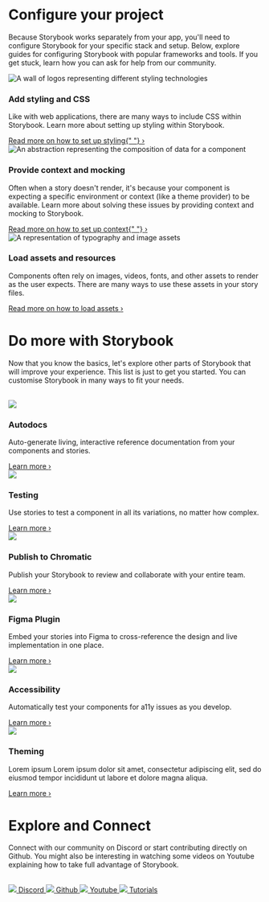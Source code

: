 

<Meta title="Configure your project" />

# Configure your project

Because Storybook works separately from your app, you'll need to configure Storybook for your specific stack and setup. Below, explore guides for configuring Storybook with popular frameworks and tools. If you get stuck, learn how you can ask for help from our community.

<section>
  <div className="section-item">
    <img
      src="https://placehold.co/297x170"
      alt="A wall of logos representing different styling technologies"
    />
    <div className="block">
      <h3>Add styling and CSS</h3>
      <p>
        Like with web applications, there are many ways to include CSS within
        Storybook. Learn more about setting up styling within Storybook.
      </p>
      <a
        href="https://storybook.js.org/docs/react/configure/styling-and-css"
        target="_blank"
      >
        Read more on how to set up styling{" "}
        <span className="chevron">&#8250;</span>
      </a>
    </div>
  </div>
  <div className="section-item">
    <img
      src="https://placehold.co/297x170"
      alt="An abstraction representing the composition of data for a component"
    />
    <div className="block">
      <h3>Provide context and mocking</h3>
      <p>
        Often when a story doesn't render, it's because your component is
        expecting a specific environment or context (like a theme provider) to
        be available. Learn more about solving these issues by providing context
        and mocking to Storybook.
      </p>
      <a
        href="https://storybook.js.org/docs/react/writing-stories/decorators#context-for-mocking"
        target="_blank"
      >
        Read more on how to set up context{" "}
        <span className="chevron">&#8250;</span>
      </a>
    </div>
  </div>
  <div className="section-item">
    <img
      src="https://placehold.co/297x170"
      alt="A representation of typography and image assets"
    />
    <div className="block">
      <h3>Load assets and resources</h3>
      <p>
        Components often rely on images, videos, fonts, and other assets to
        render as the user expects. There are many ways to use these assets in
        your story files.
      </p>
      <a href="https://storybook.js.org/docs/" target="_blank">
        Read more on how to load assets <span className="chevron">&#8250;</span>
      </a>
    </div>
  </div>
</section>

# Do more with Storybook

Now that you know the basics, let's explore other parts of Storybook that will improve your experience. This list is just to get you started. You can customise Storybook in many ways to fit your needs.

<br />

<section>
  <div className="features-grid-container">
    <div className="grid-item">
      <img src={Document} />
      <h3>Autodocs</h3>
      <p>
        Auto-generate living, interactive reference documentation from your
        components and stories.
      </p>
      <a
        href="https://storybook.js.org/docs/react/writing-docs/autodocs"
        target="_blank"
      >
        Learn more <span className="chevron">&#8250;</span>
      </a>
    </div>
    <div className="grid-item">
      <img src={Checkmark} />
      <h3>Testing</h3>
      <p>
        Use stories to test a component in all its variations, no matter how
        complex.
      </p>
      <a
        href="https://storybook.js.org/docs/react/writing-tests/introduction"
        target="_blank"
      >
        Learn more <span className="chevron">&#8250;</span>
      </a>
    </div>
    <div className="grid-item">
      <img src={Chromatic} />
      <h3>Publish to Chromatic</h3>
      <p>
        Publish your Storybook to review and collaborate with your entire team.
      </p>
      <a
        href="https://storybook.js.org/docs/react/sharing/publish-storybook#publish-storybook-with-chromatic"
        target="_blank"
      >
        Learn more <span className="chevron">&#8250;</span>
      </a>
    </div>
    <div className="grid-item">
      <img src={Figma} />
      <h3>Figma Plugin</h3>
      <p>
        Embed your stories into Figma to cross-reference the design and live
        implementation in one place.
      </p>
      <a
        href="https://storybook.js.org/docs/react/sharing/design-integrations#embed-storybook-in-figma-with-the-plugin"
        target="_blank"
      >
        Learn more <span className="chevron">&#8250;</span>
      </a>
    </div>
    <div className="grid-item">
      <img src={Accessibility} />
      <h3>Accessibility</h3>
      <p>Automatically test your components for a11y issues as you develop.</p>
      <a
        href="https://storybook.js.org/docs/react/writing-tests/accessibility-testing"
        target="_blank"
      >
        Learn more <span className="chevron">&#8250;</span>
      </a>
    </div>
    <div className="grid-item">
      <img src={Typography} />
      <h3>Theming</h3>
      <p>
        Lorem ipsum Lorem ipsum dolor sit amet, consectetur adipiscing elit, sed
        do eiusmod tempor incididunt ut labore et dolore magna aliqua.
      </p>
      <a href="https://storybook.js.org/tutorials/" target="_blank">
        Learn more <span className="chevron">&#8250;</span>
      </a>
    </div>
  </div>
</section>

# Explore and Connect

Connect with our community on Discord or start contributing directly on Github. You might also be interesting in watching some videos on Youtube explaining how to take full advantage of Storybook.

<br />

<section>
  <div className="card-grid-container">
    <a
      className="explore-card"
      href="https://discord.gg/storybook"
      target="_blank"
    >
      <img src={Discord} />
      <span>Discord</span>
    </a>
    <a
      className="explore-card"
      href="https://github.com/storybookjs/storybook"
      target="_blank"
    >
      <img src={Github} />
      <span>Github</span>
    </a>
    <a
      className="explore-card"
      href="https://www.youtube.com/@chromaticui"
      target="_blank"
    >
      <img src={Youtube} />
      <span>Youtube</span>
    </a>
    <a
      className="explore-card"
      href="https://storybook.js.org/tutorials/"
      target="_blank"
    >
      <img src={Tutorials} />
      <span>Tutorials</span>
    </a>
  </div>
</section>

<style>
  {`
  section {
    margin-bottom: 64px;
  }

  section img {
    border-radius: 10px;
    max-height: 170px;
  }

  .section-item {
    width: 100%;
    margin-bottom: 20px;
    width: 100%;
    display: flex;
    gap: 18px;
    align-items: center;
  }

  .section-item a,
  .grid-item a {
    font-size: 13px;
    transition: transform 150ms ease-out,color 150ms ease-out;
  }

  .block {
    flex: 1;
    margin-left: 10px;
  }

  .chevron {
    margin-left: 5px;
  }

  .features-grid-container {
    display: grid;
    grid-template-columns: repeat(3, 1fr);
    grid-gap: 40px 20px;
  }

  .grid-item img {
    max-height: 48px;
    margin-bottom: 12px;
  }

  .card-grid-container {
    display: grid;
    grid-template-columns: repeat(4, 1fr);
    grid-gap: 20px;
  }

  .explore-card {
    border-radius: 8px;
    border: 2px solid #00000010;
    padding: 20px;
    display: grid;
    justify-content: center;
    font-weight: 700;
    transition: background 150ms ease-out, border 150ms ease-out, transform 150ms ease-out;
    color: #333333;
    gap: 8px;
  }

  .explore-card:hover {
    border-color: #1EA7FD50;
    transform: translate3d(0, -3px, 0);
    box-shadow: rgba(0, 0, 0, 0.08) 0 3px 10px 0;
  }

  .explore-card:active {
    border-color: #1EA7FD;
    transform: translate3d(0, 0, 0);
  }

  section h3 {
    font-size: 16px !important;
  }

  .card-background {
    width: 100%;
    height: 150px;
    background-color: #ccc;
  }

  @media screen and (max-width: 600px) {
    .section-item {
      flex-direction: column;
      align-items: flex-start;
    }
    .block {
      margin-left: 0;
      margin-top: 10px;
    }
    .features-grid-container {
      grid-template-columns: repeat(1, 1fr);
    }
    .card-grid-container {
      grid-template-columns: repeat(2, 1fr);
    }
  }
  `}
</style>
